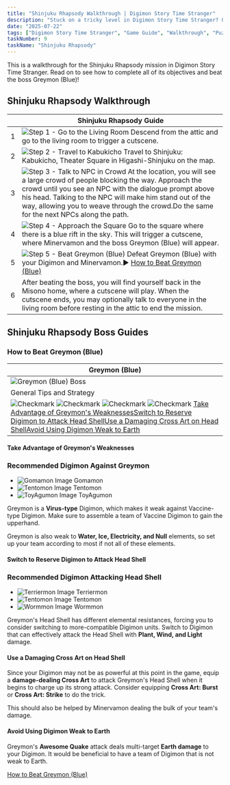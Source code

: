 ```yaml
---
title: "Shinjuku Rhapsody Walkthrough | Digimon Story Time Stranger"
description: "Stuck on a tricky level in Digimon Story Time Stranger? Our complete walkthrough offers expert tips, strategies, and links to level guides to help you master the art of untangling."
date: "2025-07-22"
tags: ["Digimon Story Time Stranger", "Game Guide", "Walkthrough", "Puzzle Games", "Mobile Games"]
taskNumber: 9
taskName: "Shinjuku Rhapsody"
---
```


This is a walkthrough for the Shinjuku Rhapsody mission in Digimon Story Time Stranger. Read on to see how to complete all of its objectives and beat the boss Greymon (Blue)!

## Shinjuku Rhapsody Walkthrough

|  | Shinjuku Rhapsody Guide |
| --- | --- |
| 1 | ![Step 1 - Go to the Living Room](/images/walkthorough/229eba4ef48a8542.webp) Descend from the attic and go to the living room to trigger a cutscene. |
| 2 | ![Step 2 - Travel to Kabukicho](/images/walkthorough/7d23e2591106e251.webp) Travel to Shinjuku: Kabukicho, Theater Square in Higashi-Shinjuku on the map. |
| 3 | ![Step 3 - Talk to NPC in Crowd](/images/walkthorough/19c1173ac15c95c3.webp) At the location, you will see a large crowd of people blocking the way. Approach the crowd until you see an NPC with the dialogue prompt above his head. Talking to the NPC will make him stand out of the way, allowing you to weave through the crowd.Do the same for the next NPCs along the path. |
| 4 | ![Step 4 - Approach the Square](/images/walkthorough/ff9d01b23f3ca84a.webp) Go to the square where there is a blue rift in the sky. This will trigger a cutscene, where Minervamon and the boss Greymon (Blue) will appear. |
| 5 | ![Step 5 - Beat Greymon (Blue)](/images/walkthorough/0fe30b22caeb3532.webp) Defeat Greymon (Blue) with your Digimon and Minervamon.▶︎ [How to Beat Greymon (Blue)](#hm_201) |
| 6 | After beating the boss, you will find yourself back in the Misono home, where a cutscene will play. When the cutscene ends, you may optionally talk to everyone in the living room before resting in the attic to end the mission. |

## Shinjuku Rhapsody Boss Guides

### How to Beat Greymon (Blue)

| Greymon (Blue) |
| --- |
| ![Greymon (Blue) Boss](/images/walkthorough/cb3d9973cb2f21c4.webp) |
| General Tips and Strategy |
| ![Checkmark](/images/walkthorough/302062a858042a1d.webp) ![Checkmark](/images/walkthorough/302062a858042a1d.webp) ![Checkmark](/images/walkthorough/302062a858042a1d.webp) ![Checkmark](/images/walkthorough/302062a858042a1d.webp) [Take Advantage of Greymon's Weaknesses](#hs_1)[Switch to Reserve Digimon to Attack Head Shell](#hs_2)[Use a Damaging Cross Art on Head Shell](#hs_3)[Avoid Using Digimon Weak to Earth](#hs_4) |

#### Take Advantage of Greymon's Weaknesses

### Recommended Digimon Against Greymon

- ![[Gomamon](https://game8.co/games/Digimon-Story-Time-Stranger/archives/555159) Image](https://img.game8.co/4294379/e8756600966dc2883e146202361e5001.png/show) Gomamon
- ![[Tentomon](https://game8.co/games/Digimon-Story-Time-Stranger/archives/555203) Image](https://img.game8.co/4294680/62747af3d05fd777296ca58a5227ebab.png/show) Tentomon
- ![[ToyAgumon](https://game8.co/games/Digimon-Story-Time-Stranger/archives/555202) Image](https://img.game8.co/4294681/f2c7020e8b7d766fc44273c2839dc163.png/show) ToyAgumon

Greymon is a **Virus-type** Digimon, which makes it weak against Vaccine-type Digimon. Make sure to assemble a team of Vaccine Digimon to gain the upperhand.

Greymon is also weak to **Water, Ice, Electricity, and Null** elements, so set up your team according to most if not all of these elements.

#### Switch to Reserve Digimon to Attack Head Shell

### Recommended Digimon Attacking Head Shell

- ![[Terriermon](https://game8.co/games/Digimon-Story-Time-Stranger/archives/555204) Image](https://img.game8.co/4294380/16db6303b084baa9b3d2a5fd2dd01bf7.png/show) Terriermon
- ![[Tentomon](https://game8.co/games/Digimon-Story-Time-Stranger/archives/555203) Image](https://img.game8.co/4294680/62747af3d05fd777296ca58a5227ebab.png/show) Tentomon
- ![[Wormmon](https://game8.co/games/Digimon-Story-Time-Stranger/archives/555153) Image](https://img.game8.co/4294408/15781551f4a164628cb39fb6157b16e7.png/show) Wormmon

Greymon's Head Shell has different elemental resistances, forcing you to consider switching to more-compatible Digimon units. Switch to Digimon that can effectively attack the Head Shell with **Plant, Wind, and Light** damage.

#### Use a Damaging Cross Art on Head Shell

Since your Digimon may not be as powerful at this point in the game, equip a **damage-dealing Cross Art** to attack Greymon's Head Shell when it begins to charge up its strong attack. Consider equipping **Cross Art: Burst** or **Cross Art: Strike** to do the trick.

This should also be helped by Minervamon dealing the bulk of your team's damage.

#### Avoid Using Digimon Weak to Earth

Greymon's **Awesome Quake** attack deals multi-target **Earth damage** to your Digimon. It would be beneficial to have a team of Digimon that is not weak to Earth.

[How to Beat Greymon (Blue)](/games/Digimon-Story-Time-Stranger/archives/555394)